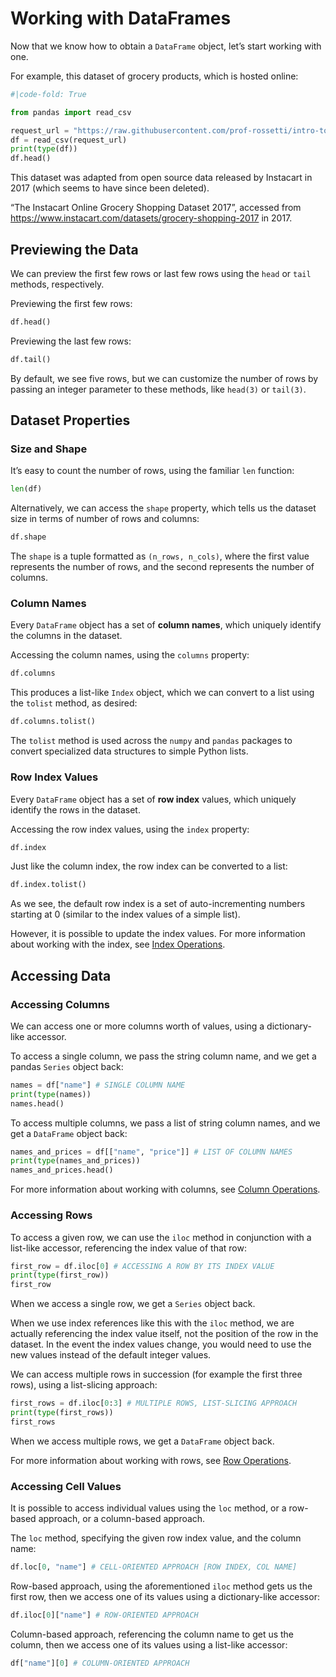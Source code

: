 
# Working with DataFrames

Now that we know how to obtain a `DataFrame` object, let's start working with one.

For example, this dataset of grocery products, which is hosted online:

```python
#|code-fold: True

from pandas import read_csv

request_url = "https://raw.githubusercontent.com/prof-rossetti/intro-to-python/main/data/products.csv"
df = read_csv(request_url)
print(type(df))
df.head()
```

:::{.callout-note title="Data Source"}
This dataset was adapted from open source data released by Instacart in 2017 (which seems to have since been deleted).

"The Instacart Online Grocery Shopping Dataset 2017", accessed from <https://www.instacart.com/datasets/grocery-shopping-2017> in 2017.
:::


## Previewing the Data

We can preview the first few rows or last few rows using the `head` or `tail` methods, respectively.

Previewing the first few rows:

```python
df.head()
```

Previewing the last few rows:

```python
df.tail()
```

By default, we see five rows, but we can customize the number of rows by passing an integer parameter to these methods, like `head(3)` or `tail(3)`.

## Dataset Properties

### Size and Shape

It's easy to count the number of rows, using the familiar `len` function:

```python
len(df)
```


Alternatively, we can access the `shape` property, which tells us the dataset size in terms of number of rows and columns:

```python
df.shape
```

:::{.callout-note}
The `shape` is a tuple formatted as `(n_rows, n_cols)`, where the first value represents the number of rows, and the second represents the number of columns.
:::

### Column Names

Every `DataFrame` object has a set of **column names**, which uniquely identify the columns in the dataset.

Accessing the column names, using the `columns` property:

```python
df.columns
```

This produces a list-like `Index` object, which we can convert to a list using the `tolist` method, as desired:

```python
df.columns.tolist()
```

:::{.callout-note title="FYI"}
The `tolist` method is used across the `numpy` and `pandas` packages to convert specialized data structures to simple Python lists.
:::


### Row Index Values

Every `DataFrame` object has a set of **row index** values, which uniquely identify the rows in the dataset.

Accessing the row index values, using the `index` property:

```python
df.index
```

Just like the column index, the row index can be converted to a list:

```python
df.index.tolist()
```

As we see, the default row index is a set of auto-incrementing numbers starting at 0 (similar to the index values of a simple list).

However, it is possible to update the index values. For more information about working with the index, see [Index Operations](./index-operations.qmd).


## Accessing Data

### Accessing Columns

We can access one or more columns worth of values, using a dictionary-like accessor.

To access a single column, we pass the string column name, and we get a pandas `Series` object back:

```python
names = df["name"] # SINGLE COLUMN NAME
print(type(names))
names.head()
```

To access multiple columns, we pass a list of string column names, and we get a `DataFrame` object back:

```python
names_and_prices = df[["name", "price"]] # LIST OF COLUMN NAMES
print(type(names_and_prices))
names_and_prices.head()
```

For more information about working with columns, see [Column Operations](./column-operations.qmd).


### Accessing Rows

To access a given row, we can use the `iloc` method in conjunction with a list-like accessor, referencing the index value of that row:

```python
first_row = df.iloc[0] # ACCESSING A ROW BY ITS INDEX VALUE
print(type(first_row))
first_row
```

When we access a single row, we get a `Series` object back.

:::{.callout-note}
When we use index references like this with the `iloc` method, we are actually referencing the index value itself, not the position of the row in the dataset. In the event the index values change, you would need to use the new values instead of the default integer values.
:::

We can access multiple rows in succession (for example the first three rows), using a list-slicing approach:

```python
first_rows = df.iloc[0:3] # MULTIPLE ROWS, LIST-SLICING APPROACH
print(type(first_rows))
first_rows
```

When we access multiple rows, we get a `DataFrame` object back.

For more information about working with rows, see [Row Operations](./row-operations.qmd).

### Accessing Cell Values

It is possible to access individual values using the `loc` method, or a row-based approach, or a column-based approach.


The `loc` method, specifying the given row index value, and the column name:

```python
df.loc[0, "name"] # CELL-ORIENTED APPROACH [ROW INDEX, COL NAME]
```

Row-based approach, using the aforementioned `iloc` method gets us the first row, then we access one of its values using a dictionary-like accessor:

```python
df.iloc[0]["name"] # ROW-ORIENTED APPROACH
```

Column-based approach, referencing the column name to get us the column, then we access one of its values using a list-like accessor:

```python
df["name"][0] # COLUMN-ORIENTED APPROACH
```
